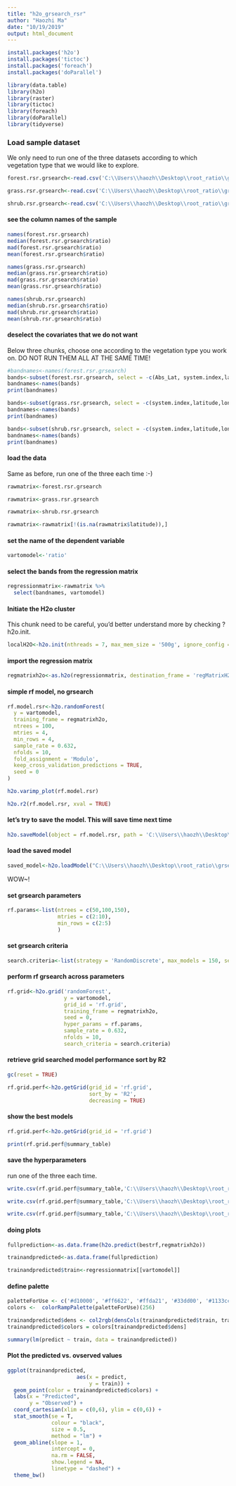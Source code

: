 ---
title: "h2o_grsearch_rsr"
author: "Haozhi Ma"
date: "10/19/2019"
output: html_document
---
```{R}
install.packages('h2o')
install.packages('tictoc')
install.packages('foreach')
install.packages('doParallel')

```


```{R}
library(data.table)
library(h2o)
library(raster)
library(tictoc)
library(foreach)
library(doParallel)
library(tidyverse)
```


### Load sample dataset
We only need to run one of the three datasets according to which vegetation type that we would like to explore.
```{R}
forest.rsr.grsearch<-read.csv('C:\\Users\\haozh\\Desktop\\root_ratio\\grsearch\\forest_rsr_sample_for_grsearch_20191022.csv')

```
```{R}
grass.rsr.grsearch<-read.csv('C:\\Users\\haozh\\Desktop\\root_ratio\\grsearch\\grass_rsr_sample_for_grsearch_20191022.csv')

```

```{R}
shrub.rsr.grsearch<-read.csv('C:\\Users\\haozh\\Desktop\\root_ratio\\grsearch\\shrub_rsr_sample_for_grsearch_20191024.csv')

```
#### see the column names of the sample

```{R}
names(forest.rsr.grsearch)
median(forest.rsr.grsearch$ratio)
mad(forest.rsr.grsearch$ratio)
mean(forest.rsr.grsearch$ratio)
```
```{R}
names(grass.rsr.grsearch)
median(grass.rsr.grsearch$ratio)
mad(grass.rsr.grsearch$ratio)
mean(grass.rsr.grsearch$ratio)
```


```{R}
names(shrub.rsr.grsearch)
median(shrub.rsr.grsearch$ratio)
mad(shrub.rsr.grsearch$ratio)
mean(shrub.rsr.grsearch$ratio)
```


#### deselect the covariates that we do not want

Below three chunks, choose one according to the vegetation type you work on. DO NOT RUN THEM ALL AT THE SAME TIME!

```{R}
#bandnames<-names(forest.rsr.grsearch)
bands<-subset(forest.rsr.grsearch, select = -c(Abs_Lat, system.index,latitude,longitude,index,Pixel_Lat, Pixel_Long,latitude_209564535,longitude_209564535,ratio,.geo,Global_Biomass_IPCC,X,X_1))
bandnames<-names(bands)
print(bandnames)
```

```{R}
bands<-subset(grass.rsr.grsearch, select = -c(system.index,latitude,longitude,index,Pixel_Lat, Pixel_Long,latitude_209564535,longitude_209564535,ratio,.geo,Global_Biomass_IPCC,X,X_1,Abs_Lat))
bandnames<-names(bands)
print(bandnames)

```

```{R}
bands<-subset(shrub.rsr.grsearch, select = -c(system.index,latitude,longitude,index,Pixel_Lat, Pixel_Long,latitude_209564535,longitude_209564535,ratio,.geo,Global_Biomass_IPCC,X,X_1,Abs_Lat))
bandnames<-names(bands)
print(bandnames)

```

#### load the data
Same as before, run one of the three each time :-)

```{R}
rawmatrix<-forest.rsr.grsearch


```
```{R}
rawmatrix<-grass.rsr.grsearch

```

```{R}

rawmatrix<-shrub.rsr.grsearch
```

```{R}
rawmatrix<-rawmatrix[!(is.na(rawmatrix$latitude)),]

```


#### set the name of the dependent variable

```{R}
vartomodel<-'ratio'
```
#### select the bands from the regression matrix
```{R}
regressionmatrix<-rawmatrix %>%
  select(bandnames, vartomodel)
```

#### Initiate the H2o cluster

This chunk need to be careful, you'd better understand more by checking ?h2o.init.
```{R}
localH2O<-h2o.init(nthreads = 7, max_mem_size = '500g', ignore_config = TRUE)

```


#### import the regression matrix
```{R}
regmatrixh2o<-as.h2o(regressionmatrix, destination_frame = 'regMatrixH2O')
```

#### simple rf model, no grsearch

```{R}
rf.model.rsr<-h2o.randomForest(
  y = vartomodel,
  training_frame = regmatrixh2o,
  ntrees = 100,
  mtries = 4,
  min_rows = 4,
  sample_rate = 0.632,
  nfolds = 10,
  fold_assignment = 'Modulo',
  keep_cross_validation_predictions = TRUE,
  seed = 0
)

h2o.varimp_plot(rf.model.rsr)

h2o.r2(rf.model.rsr, xval = TRUE)
```
#### let's try to save the model. This will save time next time

```{R}
h2o.saveModel(object = rf.model.rsr, path = 'C:\\Users\\haozh\\Desktop\\root_ratio\\grsearch\\best_grass_models',force = TRUE)

```
#### load the saved model


```{R}
saved_model<-h2o.loadModel("C:\\Users\\haozh\\Desktop\\root_ratio\\grsearch\\rf_model_rsr\\DRF_model_R_1571648915981_1")

```

WOW~!


####  set grsearch parameters

```{R}
rf.params<-list(ntrees = c(50,100,150),
                mtries = c(2:10),
                min_rows = c(2:5)
                )

```

#### set grsearch criteria

```{R}
search.criteria<-list(strategy = 'RandomDiscrete', max_models = 150, seed = 0, max_runtime_secs = 3600)


```

#### perform rf grsearch across parameters

```{R}
rf.grid<-h2o.grid('randomForest',
                  y = vartomodel,
                  grid_id = 'rf.grid',
                  training_frame = regmatrixh2o,
                  seed = 0,
                  hyper_params = rf.params,
                  sample_rate = 0.632,
                  nfolds = 10,
                  search_criteria = search.criteria)
```

#### retrieve grid searched model performance sort by R2


```{R}

gc(reset = TRUE)
```


```{R}
rf.grid.perf<-h2o.getGrid(grid_id = 'rf.grid',
                          sort_by = 'R2',
                          decreasing = TRUE)

```

#### show the best models

```{R}

rf.grid.perf<-h2o.getGrid(grid_id = 'rf.grid')

```

```{R}
print(rf.grid.perf@summary_table)

```

#### save the hyperparameters
run one of the three each time.

```{R}
write.csv(rf.grid.perf@summary_table,'C:\\Users\\haozh\\Desktop\\root_ratio\\grsearch\\forest_rfgrsearch_r2_20191022.csv')
```

```{R}
write.csv(rf.grid.perf@summary_table,'C:\\Users\\haozh\\Desktop\\root_ratio\\grsearch\\grass_rfgrsearch_r2_20191022.csv')
```

```{R}
write.csv(rf.grid.perf@summary_table,'C:\\Users\\haozh\\Desktop\\root_ratio\\grsearch\\shrub_rfgrsearch_r2_20191025.csv')

```




#### doing plots


```{R}
fullprediction<-as.data.frame(h2o.predict(bestrf,regmatrixh2o))

trainandpredicted<-as.data.frame(fullprediction)

trainandpredicted$train<-regressionmatrix[[vartomodel]]

```

#### define palette

```{R}
paletteForUse <- c('#d10000', '#ff6622', '#ffda21', '#33dd00', '#1133cc', '#220066', '#330044')
colors <-  colorRampPalette(paletteForUse)(256)

trainandpredicted$dens <- col2rgb(densCols(trainandpredicted$train, trainandpredicted$predict))[1,] + 1L
trainandpredicted$colors = colors[trainandpredicted$dens]

summary(lm(predict ~ train, data = trainandpredicted))

```

#### Plot the predicted vs. ovserved values

```{R}
ggplot(trainandpredicted, 
                      aes(x = predict, 
                          y = train)) +
  geom_point(color = trainandpredicted$colors) +
  labs(x = "Predicted",
       y = "Observed") +
  coord_cartesian(xlim = c(0,6), ylim = c(0,6)) +
  stat_smooth(se = T,
              colour = "black",
              size = 0.5,
              method = "lm") +
  geom_abline(slope = 1,
              intercept = 0,
              na.rm = FALSE, 
              show.legend = NA, 
              linetype = "dashed") +
  theme_bw()

```




